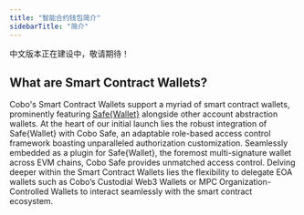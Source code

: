 ```yaml
---
title: "智能合约钱包简介"
sidebarTitle: "简介"
---
```


<Warning>中文版本正在建设中，敬请期待！</Warning>

## What are Smart Contract Wallets?

Cobo's Smart Contract Wallets support a myriad of smart contract wallets, prominently featuring [Safe&#123;Wallet&#125;](https://safe.global/wallet) alongside other account abstraction wallets. At the heart of our initial launch lies the robust integration of Safe&#123;Wallet&#125; with Cobo Safe, an adaptable role-based access control framework boasting unparalleled authorization customization. Seamlessly embedded as a plugin for Safe&#123;Wallet&#125;, the foremost multi-signature wallet across EVM chains, Cobo Safe provides unmatched access control. Delving deeper within the Smart Contract Wallets lies the flexibility to delegate EOA wallets such as Cobo’s Custodial Web3 Wallets or MPC Organization-Controlled Wallets to interact seamlessly with the smart contract ecosystem.
